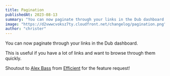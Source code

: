 ```yaml
---
title: Pagination
publishedAt: 2023-08-13
summary: "You can now paginate through your links in the Dub dashboard."
image: "https://d2vwwcvoksz7ty.cloudfront.net/changelog/pagination.png"
author: "christer"
---
```


You can now paginate through your links in the Dub dashboard.

This is useful if you have a lot of links and want to browse through them quickly.

Shoutout to [Alex Bass](https://twitter.com/alexhbass) from [Efficient](https://efficient.app/) for the feature request!
